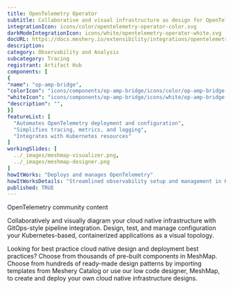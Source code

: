 ```yaml
---
title: OpenTelemetry Operator
subtitle: Collaborative and visual infrastructure as design for OpenTelemetry Operator
integrationIcon: icons/color/opentelemetry-operator-color.svg
darkModeIntegrationIcon: icons/white/opentelemetry-operator-white.svg
docURL: https://docs.meshery.io/extensibility/integrations/opentelemetry-operator
description: 
category: Observability and Analysis
subcategory: Tracing
registrant: Artifact Hub
components: [
{
"name": "op-amp-bridge",
"colorIcon": "icons/components/op-amp-bridge/icons/color/op-amp-bridge-color.svg",
"whiteIcon": "icons/components/op-amp-bridge/icons/white/op-amp-bridge-white.svg",
"description": "",
}]
featureList: [
  "Automates OpenTelemetry deployment and configuration",
  "Simplifies tracing, metrics, and logging",
  "Integrates with Kubernetes resources"
]
workingSlides: [
  ../_images/meshmap-visualizer.png,
  ../_images/meshmap-designer.png
]
howItWorks: "Deploys and manages OpenTelemetry"
howItWorksDetails: "Streamlined observability setup and management in Kubernetes"
published: TRUE
---
```

<p>
OpenTelemetry community content
</p>
<p>
    Collaboratively and visually diagram your cloud native infrastructure with GitOps-style pipeline integration. Design, test, and manage configuration your Kubernetes-based, containerized applications as a visual topology.
</p>
<p>
    Looking for best practice cloud native design and deployment best practices? Choose from thousands of pre-built components in MeshMap. Choose from hundreds of ready-made design patterns by importing templates from Meshery Catalog or use our low code designer, MeshMap, to create and deploy your own cloud native infrastructure designs.
</p>
